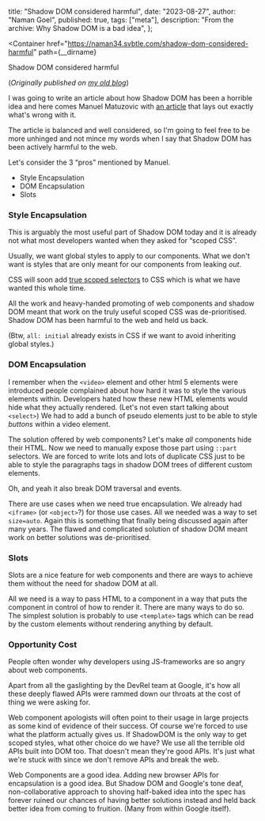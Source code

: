   title: "Shadow DOM considered harmful",
  date: "2023-08-27",
  author: "Naman Goel",
  published: true,
  tags: ["meta"],
  description: "From the archive: Why Shadow DOM is a bad idea",
};



<Container
  href="https://naman34.svbtle.com/shadow-dom-considered-harmful"
  path={__dirname}
>
  <Word scale={129}>Shadow</Word>
  <Word scale={65}>DOM</Word>
  <Word scale={181}>considered</Word>
  <Word scale={136}>harmful</Word>
</Container>

(_Originally published on [my old blog](https://naman34.svbtle.com/shadow-dom-considered-harmful)_)

I was going to write an article about how Shadow DOM has been a horrible idea and here comes Manuel Matuzovic with [an article](https://www.matuzo.at/blog/2023/pros-and-cons-of-shadow-dom/) that lays out exactly what's wrong with it.

The article is balanced and well considered, so I'm going to feel free to be more unhinged and not mince my words when I say that Shadow DOM has been actively harmful to the web.

Let's consider the 3 “pros” mentioned by Manuel.

- Style Encapsulation
- DOM Encapsulation
- Slots

### Style Encapsulation

This is arguably the most useful part of Shadow DOM today and it is already not what most developers wanted when they asked for “scoped CSS”.

Usually, we want global styles to apply to our components. What we don't want is styles that are only meant for our components from leaking _out_.

CSS will soon add [true scoped selectors](https://www.bram.us/2023/08/22/a-quick-introduction-to-css-scope/) to CSS which is what we have wanted this whole time.

All the work and heavy-handed promoting of web components and shadow DOM meant that work on the truly useful scoped CSS was de-prioritised. Shadow DOM has been harmful to the web and held us back.

(Btw, `all: initial` already exists in CSS if we want to avoid inheriting global styles.)

### DOM Encapsulation

I remember when the `<video>` element and other html 5 elements were introduced people complained about how hard it was to style the various elements within.
Developers hated how these new HTML elements would hide what they actually rendered. (Let's not even start talking about `<select>`)
We had to add a bunch of pseudo elements just to be able to style _buttons_ within a video element.

The solution offered by web components? Let's make _all_ components hide their HTML. Now we need to manually expose those part using `::part` selectors. We are forced to write lots and lots of duplicate CSS just to be able to style the paragraphs tags in shadow DOM trees of different custom elements.

Oh, and yeah it also break DOM traversal and events.

There are use cases when we need true encapsulation. We already had `<iframe>` (or `<object>`?) for those use cases. All we needed was a way to set `size=auto`. Again this is something that finally being discussed again after many years. The flawed and complicated solution of shadow DOM meant work on better solutions was de-prioritised.

### Slots

Slots are a nice feature for web components and there are ways to achieve them without the need for shadow DOM at all.

All we need is a way to pass HTML to a component in a way that puts the component in control of how to render it. There are many ways to do so. The simplest solution is probably to use `<template>` tags which can be read by the custom elements without rendering anything by default.

### Opportunity Cost

People often wonder why developers using JS-frameworks are so angry about web components.

Apart from all the gaslighting by the DevRel team at Google, it's how all these deeply flawed APIs were rammed down our throats at the cost of thing we were asking for.

Web component apologists will often point to their usage in large projects as some kind of evidence of their success. Of course we're forced to use what the platform actually gives us. If ShadowDOM is the only way to get scoped styles, what other choice do we have?
We use all the terrible old APIs built into DOM too. That doesn't mean they're good APIs. It's just what we're stuck with since we don't remove APIs and break the web.

Web Components are a good idea. Adding new browser APIs for encapsulation is a good idea. But Shadow DOM and Google's tone deaf, non-collaborative approach to shoving half-baked idea into the spec has forever ruined our chances of having better solutions instead and held back better idea from coming to fruition. (Many from within Google itself).
